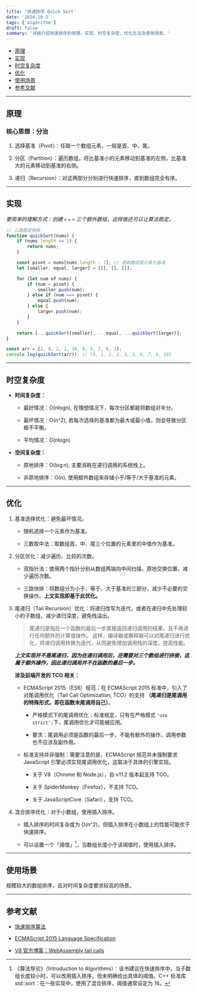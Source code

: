 ```yaml
---
title: '快速排序 Quick Sort'
date: '2024-10-5'
tags: ['algorithm']
draft: false
summary: '详细介绍快速排序的原理、实现、时空复杂度、优化方法及使用场景。'
---
```


- [原理](#原理)  
- [实现](#实现)  
- [时空复杂度](#时空复杂度)  
- [优化](#优化)  
- [使用场景](#使用场景)  
- [参考文献](#参考文献)

---  

## 原理

### 核心思想：分治

1. 选择基准（Pivot）：任取一个数组元素，一般是首、中、尾。  

2. 分区（Partition）：遍历数组，将比基准小的元素移动到基准的左侧，比基准大的元素移动到基准的右侧。  

3. 递归（Recursion）：对这两部分分别进行快速排序，直到数组完全有序。  

---  

## 实现  

*更简单的理解方式：创建 `<` `=` `>` 三个额外数组，这样做还可以让算法稳定。*

```js:quicksort.js
// 三路稳定快排
function quickSort(nums) {
    if (nums.length <= 1) {
        return nums;
    }

    const pivot = nums[nums.length - 1]; // 选取数组尾元素为基准
    let [smaller, equal, larger] = [[], [], []];

    for (let num of nums) {
        if (num < pivot) {
            smaller.push(num);
        } else if (num === pivot) {
            equal.push(num);
        } else {
            larger.push(num);
        }
    }

    return [...quickSort(smaller), ...equal, ...quickSort(larger)];
}

const arr = [2, 9, 2, 1, 10, 0, 5, 7, 6, 3];
console.log(quickSort(arr)); // [0, 1, 2, 2, 3, 5, 6, 7, 9, 10]
```

---  

## 时空复杂度  

- **时间复杂度：**  

    - 最好情况：O(nlogn), 在理想情况下，每次分区都能将数组对半分。  

    - 最坏情况：O(n^2), 若每次选择的基准都为最大或最小值，则会导致分区极不平衡。  

    - 平均情况：O(nlogn)  

- **空间复杂度：**  

    - 原地排序：O(log n), 主要消耗在递归调用的系统栈上。  

    - 非原地排序：O(n), 使用额外数组来存储小于/等于/大于基准的元素。  

---  

## 优化  

1. 基准选择优化：避免最坏情况。  

    - 随机选择一个元素作为基准。  

    - 三数取中法：取数组首、中、尾三个位置的元素里的中值作为基准。  

2. 分区优化：减少遍历、比较的次数。  

    - 双指针法：使用两个指针分别从数组两端向中间扫描，原地交换位置，减少遍历次数。 

    - 三路快排：将数组分为小于、等于、大于基准的三部分，减少不必要的交换操作。**上文实现即基于此优化。**  

3. 尾递归（Tail Recursion）优化：将递归改写为迭代，或者在递归中先处理较小的子数组，减少递归深度，避免栈溢出。 

    > 尾递归是指在一个函数的最后一步直接返回递归调用的结果，且不再进行任何额外的计算或操作。
    > 这样，编译器或解释器可以对尾递归进行优化，将递归调用转换为迭代，从而避免增加调用栈的深度，提高性能。

    ***上文实现并不是尾递归，因为在递归调用后，还需要对三个数组进行拼接，这属于额外操作，因此递归调用并不在函数的最后一步。***

    **涉及前端开发的 TCO 相关：**

    - ECMAScript 2015（ES6）规范：在 ECMAScript 2015 标准中，引入了对尾调用优化（Tail Call Optimization, TCO）的支持 **（尾递归是尾调用的特殊形式，即在函数末尾调用自己）**。

        - 严格模式下的尾调用优化：标准规定，只有在严格模式 `'use strict';`下，尾调用优化才可能被应用。

        - 要求：尾调用必须是函数的最后一步，不能有额外的操作，调用参数也不应涉及副作用。

    - 标准支持并非强制：需要注意的是，ECMAScript 规范并未强制要求 JavaScript 引擎必须实现尾调用优化，这取决于具体的引擎实现。

        - 关于 V8（Chrome 和 Node.js），自 v11.2 版本起支持 TCO。  

        - 关于 SpiderMonkey（Firefox），不支持 TCO。  

        - 关于 JavaScriptCore（Safari），支持 TCO。  

4. 混合排序优化：对于小数组，使用插入排序。  

    - 插入排序的时间复杂度为 O(n^2)，但插入排序在小数组上的性能可能优于快速排序。  

    - 可以设置一个「阈值」[^1]，当数组长度小于该阈值时，使用插入排序。

    [^1]: 《算法导论》（Introduction to Algorithms）：该书建议在快速排序中，当子数组长度较小时，可以改用插入排序，但未明确给出具体的阈值。C++ 标准库 std::sort：在一些实现中，使用了混合排序，阈值通常设定为 16。

---  

## 使用场景  

规模较大的数组排序，且对时间复杂度要求较高的场景。

---  

## 参考文献

- [快速排序算法](https://zh.wikipedia.org/wiki/%E5%BF%AB%E9%80%9F%E6%8E%92%E5%BA%8F)  

- [ECMAScript 2015 Language Specification](https://262.ecma-international.org/6.0/#sec-tail-position-calls)  

- [V8 官方博客：WebAssembly tail calls](https://v8.dev/blog/wasm-tail-call)  